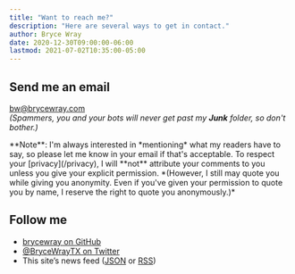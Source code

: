 ```yaml
---
title: "Want to reach me?"
description: "Here are several ways to get in contact."
author: Bryce Wray
date: 2020-12-30T09:00:00-06:00
lastmod: 2021-07-02T10:35:00-05:00
---
```


## Send me an email

bw@brycewray.com\
*(Spammers, you and your bots will never get past my **Junk** folder, so don't bother.)*

<Box cssClass="yellowBox">
**Note**: I'm always interested in *mentioning* what my readers have to say, so please let me know in your email if that's acceptable. To respect your [privacy](/privacy), I will **not** attribute your comments to you unless you give your explicit permission. *(However, I still may quote you while giving you anonymity. Even if you've given your permission to quote you by name, I reserve the right to quote you anonymously.)*
</Box>

## Follow me

- [brycewray on GitHub](https://github.com/brycewray/)
- [@BryceWrayTX on Twitter](https://twitter.com/BryceWrayTX/)
- This site’s news feed ([JSON](/index.json) or [RSS](/index.xml))
